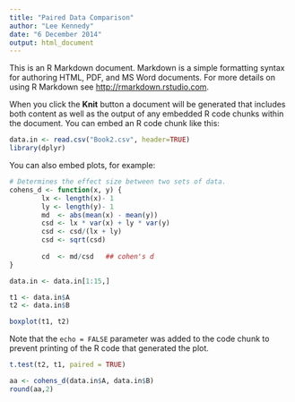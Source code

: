 ---
title: "Paired Data Comparison"
author: "Lee Kennedy"
date: "6 December 2014"
output: html_document
---

This is an R Markdown document. Markdown is a simple formatting syntax for authoring HTML, PDF, and MS Word documents. For more details on using R Markdown see <http://rmarkdown.rstudio.com>.

When you click the **Knit** button a document will be generated that includes both content as well as the output of any embedded R code chunks within the document. You can embed an R code chunk like this:

```{r}
data.in <- read.csv("Book2.csv", header=TRUE)
library(dplyr)
```

You can also embed plots, for example:

```{r}
# Determines the effect size between two sets of data.
cohens_d <- function(x, y) {
        lx <- length(x)- 1
        ly <- length(y)- 1
        md  <- abs(mean(x) - mean(y))
        csd <- lx * var(x) + ly * var(y)
        csd <- csd/(lx + ly)
        csd <- sqrt(csd)
        
        cd  <- md/csd   ## cohen's d
}
```


```{r}
data.in <- data.in[1:15,]

t1 <- data.in$A
t2 <- data.in$B
```


```{r, echo=FALSE}
boxplot(t1, t2)
```

Note that the `echo = FALSE` parameter was added to the code chunk to prevent printing of the R code that generated the plot.

```{r}
t.test(t2, t1, paired = TRUE)
```


```{r}
aa <- cohens_d(data.in$A, data.in$B)
round(aa,2)
```

